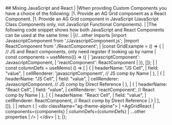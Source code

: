 <framework-specific-section frameworks="react">
## Mixing JavaScript and React
|
|When providing Custom Components you have a choice of the following:
|1. Provide an AG Grid component as a React Component.
|1. Provide an AG Grid component in JavaScript (JavaScript Class Components only, not JavaScript Functional Components).
|
|The following code snippet shows how both JavaScript and React Components can be used at the same time:
|
</framework-specific-section>

<framework-specific-section frameworks="react">
<snippet transform={false} language="jsx">
|//...other imports
|import JavascriptComponent from './JavascriptComponent.js';
|import ReactComponent from './ReactComponent';
|
|const GridExample = () => {
|   // JS and React components, only need register if looking up by name
|   const components = useMemo(() => ({
|       'javascriptComponent': JavascriptComponent,
|       'reactComponent': ReactComponent    
|   }), []);
|
|   const columnDefs = useMemo( () => [
|       {
|           headerName: "JS Cell",
|           field: "value",
|           cellRenderer: 'javascriptComponent', // JS comp by Name
|       },
|       {
|           headerName: "JS Cell",
|           field: "value",
|           cellRenderer: JavascriptComponent, // JS comp by Direct Reference
|       },
|       {
|           headerName: "React Cell",
|           field: "value",
|           cellRenderer: 'reactComponent', // React comp by Name
|       },
|       {
|           headerName: "React Cell",
|           field: "value",
|           cellRenderer: ReactComponent, // React comp by Direct Reference
|       }
|   ], []);
|
|    return (
|        &lt;div className="ag-theme-alpine">
|            &lt;AgGridReact
|               components={components}
|               columnDefs={columnDefs}
|               ...other properties
|            />
|        &lt;/div>
|    );
|};
</snippet>
</framework-specific-section>